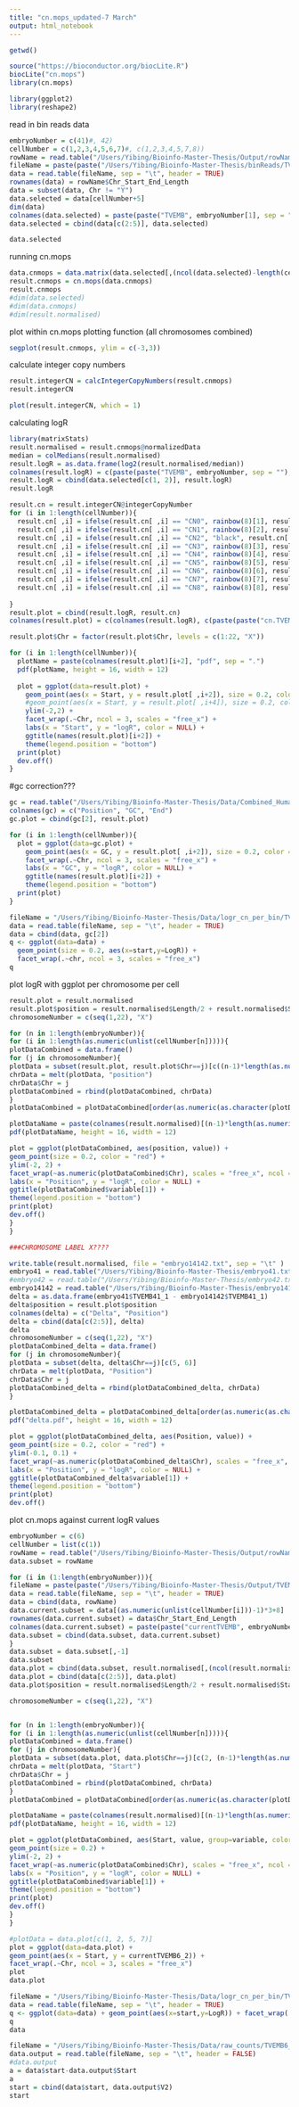 ```yaml
---
title: "cn.mops_updated-7 March"
output: html_notebook
---
```

```r
getwd()
```

```r
source("https://bioconductor.org/biocLite.R")
biocLite("cn.mops")
library(cn.mops)
```

```r
library(ggplot2)
library(reshape2)
```

read in bin reads data
```r
embryoNumber = c(41)#, 42)
cellNumber = c(1,2,3,4,5,6,7)#, c(1,2,3,4,5,7,8))
rowName = read.table("/Users/Yibing/Bioinfo-Master-Thesis/Output/rowName.txt", sep = "\t", header = TRUE)
fileName = paste(paste("/Users/Yibing/Bioinfo-Master-Thesis/binReads/TVEMB", embryoNumber[1], sep = "" ), "_binReads.txt", sep = "")
data = read.table(fileName, sep = "\t", header = TRUE)
rownames(data) = rowName$Chr_Start_End_Length
data = subset(data, Chr != "Y")
data.selected = data[cellNumber+5]
dim(data)
colnames(data.selected) = paste(paste("TVEMB", embryoNumber[1], sep = ""), cellNumber, sep = "_")
data.selected = cbind(data[c(2:5)], data.selected)

data.selected
```


running cn.mops
```r
data.cnmops = data.matrix(data.selected[,(ncol(data.selected)-length(cellNumber)+1):ncol(data.selected)] )
result.cnmops = cn.mops(data.cnmops)
result.cnmops
#dim(data.selected)
#dim(data.cnmops)
#dim(result.normalised)
```

plot within cn.mops plotting function (all chromosomes combined)
```r
segplot(result.cnmops, ylim = c(-3,3))
```
calculate integer copy numbers
```r
result.integerCN = calcIntegerCopyNumbers(result.cnmops)
result.integerCN
```

```r
plot(result.integerCN, which = 1)
```

calculating logR
```r
library(matrixStats)
result.normalised = result.cnmops@normalizedData
median = colMedians(result.normalised)
result.logR = as.data.frame(log2(result.normalised/median))
colnames(result.logR) = c(paste(paste("TVEMB", embryoNumber, sep = ""), cellNumber, sep = "_"))
result.logR = cbind(data.selected[c(1, 2)], result.logR)
result.logR
```




```r
result.cn = result.integerCN@integerCopyNumber
for (i in 1:length(cellNumber)){
  result.cn[ ,i] = ifelse(result.cn[ ,i] == "CN0", rainbow(8)[1], result.cn[ ,i])
  result.cn[ ,i] = ifelse(result.cn[ ,i] == "CN1", rainbow(8)[2], result.cn[ ,i])
  result.cn[ ,i] = ifelse(result.cn[ ,i] == "CN2", "black", result.cn[ ,i])
  result.cn[ ,i] = ifelse(result.cn[ ,i] == "CN3", rainbow(8)[3], result.cn[ ,i])
  result.cn[ ,i] = ifelse(result.cn[ ,i] == "CN4", rainbow(8)[4], result.cn[ ,i])
  result.cn[ ,i] = ifelse(result.cn[ ,i] == "CN5", rainbow(8)[5], result.cn[ ,i])
  result.cn[ ,i] = ifelse(result.cn[ ,i] == "CN6", rainbow(8)[6], result.cn[ ,i])
  result.cn[ ,i] = ifelse(result.cn[ ,i] == "CN7", rainbow(8)[7], result.cn[ ,i])
  result.cn[ ,i] = ifelse(result.cn[ ,i] == "CN8", rainbow(8)[8], result.cn[ ,i])
  
}
result.plot = cbind(result.logR, result.cn)
colnames(result.plot) = c(colnames(result.logR), c(paste(paste("cn.TVEMB", embryoNumber, sep = ""), cellNumber, sep = "_")))

result.plot$Chr = factor(result.plot$Chr, levels = c(1:22, "X"))

for (i in 1:length(cellNumber)){ 
  plotName = paste(colnames(result.plot)[i+2], "pdf", sep = ".")
  pdf(plotName, height = 16, width = 12)
  
  plot = ggplot(data=result.plot) + 
    geom_point(aes(x = Start, y = result.plot[ ,i+2]), size = 0.2, color = result.plot[ ,length(cellNumber)+i+2]) + 
    #geom_point(aes(x = Start, y = result.plot[ ,i+4]), size = 0.2, color = "red") + 
    ylim(-2,2) +
    facet_wrap(.~Chr, ncol = 3, scales = "free_x") +
    labs(x = "Start", y = "logR", color = NULL) +
    ggtitle(names(result.plot)[i+2]) +
    theme(legend.position = "bottom")
  print(plot)
  dev.off()
}
```

#gc correction???
```r
gc = read.table("/Users/Yibing/Bioinfo-Master-Thesis/Data/Combined_Human_NCBI37.2_250K_101bases_mappable_bins_GCperc_INPUT.txt", sep = "\t", header = FALSE)[1:11022,] #only select until x
colnames(gc) = c("Position", "GC", "End")
gc.plot = cbind(gc[2], result.plot)

for (i in 1:length(cellNumber)){ 
  plot = ggplot(data=gc.plot) + 
    geom_point(aes(x = GC, y = result.plot[ ,i+2]), size = 0.2, color = "black") + 
    facet_wrap(.~Chr, ncol = 3, scales = "free_x") +
    labs(x = "GC", y = "logR", color = NULL) +
    ggtitle(names(result.plot)[i+2]) +
    theme(legend.position = "bottom")
  print(plot)
}
```






```r
fileName = "/Users/Yibing/Bioinfo-Master-Thesis/Data/logr_cn_per_bin/TVEMB6_1.250K.101.sorted.count.gamma_15.gc_corrected.segments.copynumber.txt"
data = read.table(fileName, sep = "\t", header = TRUE)
data = cbind(data, gc[2])
q <- ggplot(data=data) + 
  geom_point(size = 0.2, aes(x=start,y=LogR)) + 
  facet_wrap(.~chr, ncol = 3, scales = "free_x")
q
```


plot logR with ggplot per chromosome per cell
```r
result.plot = result.normalised
result.plot$position = result.normalised$Length/2 + result.normalised$Start
chromosomeNumber = c(seq(1,22), "X")

for (n in 1:length(embryoNumber)){
for (i in 1:length(as.numeric(unlist(cellNumber[n])))){ 
plotDataCombined = data.frame()
for (j in chromosomeNumber){
plotData = subset(result.plot, result.plot$Chr==j)[c((n-1)*length(as.numeric(unlist(cellNumber[n])))+4+i, dim(result.plot)[2])]
chrData = melt(plotData, "position")
chrData$Chr = j
plotDataCombined = rbind(plotDataCombined, chrData)
}
plotDataCombined = plotDataCombined[order(as.numeric(as.character(plotDataCombined$Chr))), ]

plotDataName = paste(colnames(result.normalised)[(n-1)*length(as.numeric(unlist(cellNumber[n])))+4+i], "pdf", sep = ".")
pdf(plotDataName, height = 16, width = 12)

plot = ggplot(plotDataCombined, aes(position, value)) +
geom_point(size = 0.2, color = "red") + 
ylim(-2, 2) +
facet_wrap(~as.numeric(plotDataCombined$Chr), scales = "free_x", ncol = 3) +
labs(x = "Position", y = "logR", color = NULL) +
ggtitle(plotDataCombined$variable[1]) +
theme(legend.position = "bottom")
print(plot)
dev.off()
}
}

###CHROMOSOME LABEL X????

```
```r
write.table(result.normalised, file = "embryo14142.txt", sep = "\t" )
embryo41 = read.table("/Users/Yibing/Bioinfo-Master-Thesis/embryo41.txt", sep = "\t", header = TRUE)
#embryo42 = read.table("/Users/Yibing/Bioinfo-Master-Thesis/embryo42.txt", sep = "\t", header = TRUE)
embryo14142 = read.table("/Users/Yibing/Bioinfo-Master-Thesis/embryo14142.txt", sep = "\t", header = TRUE)
delta = as.data.frame(embryo41$TVEMB41_1 - embryo14142$TVEMB41_1)
delta$position = result.plot$position
colnames(delta) = c("Delta", "Position")
delta = cbind(data[c(2:5)], delta)
delta
chromosomeNumber = c(seq(1,22), "X")
plotDataCombined_delta = data.frame()
for (j in chromosomeNumber){
plotData = subset(delta, delta$Chr==j)[c(5, 6)]
chrData = melt(plotData, "Position")
chrData$Chr = j
plotDataCombined_delta = rbind(plotDataCombined_delta, chrData)
}

plotDataCombined_delta = plotDataCombined_delta[order(as.numeric(as.character(plotDataCombined_delta$Chr))), ]
pdf("delta.pdf", height = 16, width = 12)

plot = ggplot(plotDataCombined_delta, aes(Position, value)) +
geom_point(size = 0.2, color = "red") + 
ylim(-0.1, 0.1) +
facet_wrap(~as.numeric(plotDataCombined_delta$Chr), scales = "free_x", ncol = 3) +
labs(x = "Position", y = "logR", color = NULL) +
ggtitle(plotDataCombined_delta$variable[1]) +
theme(legend.position = "bottom")
print(plot)
dev.off()
```

plot cn.mops against current logR values
```r
embryoNumber = c(6)
cellNumber = list(c(1))
rowName = read.table("/Users/Yibing/Bioinfo-Master-Thesis/Output/rowName.txt", header = TRUE)
data.subset = rowName

for (i in (1:length(embryoNumber))){ 
fileName = paste(paste("/Users/Yibing/Bioinfo-Master-Thesis/Output/TVEMB", embryoNumber[i], sep = "" ), "txt", sep = ".")
data = read.table(fileName, sep = "\t", header = TRUE)
data = cbind(data, rowName)
data.current.subset = data[(as.numeric(unlist(cellNumber[i]))-1)*3+8]
rownames(data.current.subset) = data$Chr_Start_End_Length
colnames(data.current.subset) = paste(paste("currentTVEMB", embryoNumber[i], sep = ""), as.numeric(unlist(cellNumber[i])), sep = "_")
data.subset = cbind(data.subset, data.current.subset)
}
data.subset = data.subset[,-1]
data.subset
data.plot = cbind(data.subset, result.normalised[,(ncol(result.normalised)-dim(data.subset)[2]+1):ncol(result.normalised)])
data.plot = cbind(data[c(2:5)], data.plot)
data.plot$position = result.normalised$Length/2 + result.normalised$Start
```

```r
chromosomeNumber = c(seq(1,22), "X")


for (n in 1:length(embryoNumber)){
for (i in 1:length(as.numeric(unlist(cellNumber[n])))){ 
plotDataCombined = data.frame()
for (j in chromosomeNumber){
plotData = subset(data.plot, data.plot$Chr==j)[c(2, (n-1)*length(as.numeric(unlist(cellNumber[n])))+4+i,((n-1)*length(as.numeric(unlist(cellNumber[n])))+4+i)+length(as.numeric(unlist(cellNumber[n]))))]
chrData = melt(plotData, "Start")
chrData$Chr = j
plotDataCombined = rbind(plotDataCombined, chrData)
}
plotDataCombined = plotDataCombined[order(as.numeric(as.character(plotDataCombined$Chr))), ]

plotDataName = paste(colnames(result.normalised)[(n-1)*length(as.numeric(unlist(cellNumber[n])))+4+i], "pdf", sep = ".")
pdf(plotDataName, height = 16, width = 12)

plot = ggplot(plotDataCombined, aes(Start, value, group=variable, color = variable)) +
geom_point(size = 0.2) + 
ylim(-2, 2) +
facet_wrap(~as.numeric(plotDataCombined$Chr), scales = "free_x", ncol = 3) +
labs(x = "Position", y = "logR", color = NULL) +
ggtitle(plotDataCombined$variable[1]) +
theme(legend.position = "bottom")
print(plot)
dev.off()
}
}
```

```r
#plotData = data.plot[c(1, 2, 5, 7)]
plot = ggplot(data=data.plot) + 
geom_point(aes(x = Start, y = currentTVEMB6_2)) + 
facet_wrap(.~Chr, ncol = 3, scales = "free_x")
plot
data.plot
```






```r
fileName = "/Users/Yibing/Bioinfo-Master-Thesis/Data/logr_cn_per_bin/TVEMB6_2.250K.101.sorted.count.gamma_15.gc_corrected.segments.copynumber.txt"
data = read.table(fileName, sep = "\t", header = TRUE)
q <- ggplot(data=data) + geom_point(aes(x=start,y=LogR)) + facet_wrap(.~chr, ncol = 3, scales = "free_x")
q
data
```

```r
fileName = "/Users/Yibing/Bioinfo-Master-Thesis/Data/raw_counts/TVEMB6_2.250K.101.sorted.count-t"
data.output = read.table(fileName, sep = "\t", header = FALSE)
#data.output
a = data$start-data.output$Start
a
start = cbind(data$start, data.output$V2)
start
```


